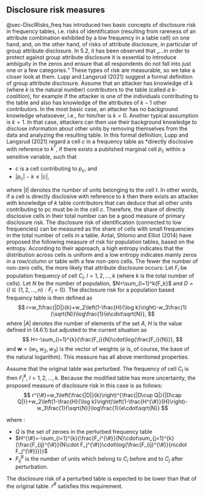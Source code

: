 ## Disclosure risk measures {#sec-DiscRisk_measures}

@sec-DisclRisks_freq has introduced two basic concepts of disclosure risk in frequency tables, i.e. risks of identification (resulting from rareness of an attribute combination exhibited by a low frequency in a table cell) on one hand, and, on the other hand, of risks of attribute disclosure, in particular of group attribute disclosure. In 5.2, it has been observed that „…in order to protect against group attribute disclosure it is essential to introduce ambiguity in the zeros and ensure that all respondents do not fall into just one or a few categories.“ These types of risk are measurable, so we take a closer look at them.
Lupp and Langsrud (2021) suggest a formal definition of group attribute disclosure. Assume that an attacker has knowledge of $k$ (where $k$ is the natural number) contributors to the table (called *a $k$-coalition*), for example if the attacker is one of the individuals contributing to the table and also has knowledge of the attributes of $k-1$ other contributors. In the most basic case, an attacker has no background knowledge whatsoever, i.e., for him/her is $k=0$. Another typical assumption is $k=1$. In that case, attackers can then use their background knowledge to disclose information about other units by removing themselves from the data and analyzing the resulting table. In this formal definition, Lupp and Langsrud (2021) regard a cell $c$ in a frequency table as *directly disclosive with reference to $k^*$, if there exists a published marginal cell $p_c$ within a sensitive variable, such that  

- $c$ is a cell contributing to $p_c$, and
- $|p_c|-k\le |c|$,

where $|t|$ denotes the number of units belonging to the cell $t$. In other words, if a cell is directly disclosive with reference to $k$ then there exists an attacker with knowledge of $k$ table contributors that can deduce that all other units contributing to pc must be in the cell $c$. Therefore, the share of directly disclosive cells in their total number can be a good measure of primary disclosure risk.
The disclosure risk of identification (connected to low frequencies) can be measured as the share of cells with small frequencies in the total number of cells in a table.
Antal, Shlomo and Elliot (2014) have proposed the following measure of risk for population tables, based on the entropy. According to their approach, a high entropy indicates that the distribution across cells is uniform and a low entropy indicates mainly zeros in a row/column or table with a few non-zero cells. The fewer the number of non-zero cells, the more likely that attribute disclosure occurs: Let $F_l$ be population frequency of cell $C_l$, $l=1,2,\ldots,k$ (where $k$ is the total number of cells). Let $N$ be the number of population, $N=\sum_{l=1}^k{F_k}$ and $D=\{l\in\{1,2,\ldots,n\}:F_l=0\}$. The disclosure risk for a population based frequency table is then defined as
$$
r=w_1\frac{|D|}{k}+w_2\left(1-\frac{H}{\log k}\right)-w_3\frac{1}{\sqrt{N}}\log\frac{1}{e\cdot\sqrt{N}},
$$
where $|A|$ denotes the number of elements of the set $A$, $H$ is the value defined in (4.6.1) but adjusted to the current situation as 
$$
H=-\sum_{i=1}^{k}{\frac{F_i}{N}\cdot\log{\frac{F_i}{N}}},
$$
and $\mathbf{w}=(w_1,w_2,w_3)$ is the vector of weights ($e$ is, of course, the base of the natural logarithm). This measure has all above mentioned properties.

Assume that the original table was perturbed. The frequency of cell $C_l$ is then $F_l^{\#}$, $l=1,2,\ldots,k$. Because the modified table has more uncertainty, the proposed measure of disclosure risk in this case is as follows: 
$$
r^{\#}=w_1\left(\frac{|D|}{k}\right)^{\frac{|D\cup Q|}{|D\cap Q|}}+w_2\left(1-\frac{H}{\log k}\right)\left(1-\frac{H^{\#}}{H}\right)-w_3\frac{1}{\sqrt{N}}\log\frac{1}{e\cdot\sqrt{N}}
$$

where :  

- $Q$ is the set of zeroes in the perturbed frequency table
- $H^{\#}=-\sum_{i=1}^{k}{\frac{F_i^{\#}}{N}\cdot\sum_{j=1}^{k}{\frac{F_{ij}^{\#}}{N\cdot F_j^{\#}}\cdot\log{\frac{F_{ij}^{\#}}{n\cdot F_j^{\#}}}}}$
- $F_{ij}^{\#}$ is the number of units which belong to $C_i$ before and to $C_j$ after perturbation. 

The disclosure risk of a perturbed table is expected to be lower than that of the original table. $r^{\#}$ satisfies this requirement.
